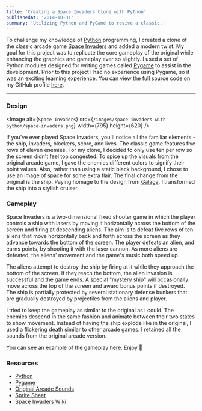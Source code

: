 ```yaml
---
title: 'Creating a Space Invaders Clone with Python'
publishedAt: '2014-10-31'
summary: 'Utilizing Python and PyGame to revive a classic.'
---
```


To challenge my knowledge of [Python](https://www.python.org/) programming, I created a clone of the classic arcade game [Space Invaders](https://en.wikipedia.org/wiki/Space_Invaders) and added a modern twist. My goal for this project was to replicate the core gameplay of the original while enhancing the graphics and gameplay ever so slightly. I used a set of Python modules designed for writing games called [Pygame](https://www.pygame.org/news.html) to assist in the development. Prior to this project I had no experience using Pygame, so it was an exciting learning experience. You can view the full source code on my GitHub profile [here](https://github.com/leerob/Space_Invaders).

---

### Design

<Image
  alt={`Space Invaders`}
  src={`/images/space-invaders-with-python/space-invaders.png`}
  width={795}
  height={620}
/>

If you've ever played Space Invaders, you'll notice all the familiar elements - the ship, invaders, blockers, score, and lives. The classic game features five rows of eleven enemies. For my clone, I decided to only use ten per row so the screen didn't feel too congested. To spice up the visuals from the original arcade game, I gave the enemies different colors to signify their point values. Also, rather than using a static black background, I chose to use an image of space for some extra flair. The final change from the original is the ship. Paying homage to the design from [Galaga](https://en.wikipedia.org/wiki/Galaga), I transformed the ship into a stylish cruiser.

### Gameplay

Space Invaders is a two-dimensional fixed shooter game in which the player controls a ship with lasers by moving it horizontally across the bottom of the screen and firing at descending aliens. The aim is to defeat five rows of ten aliens that move horizontally back and forth across the screen as they advance towards the bottom of the screen. The player defeats an alien, and earns points, by shooting it with the laser cannon. As more aliens are defeated, the aliens' movement and the game's music both speed up.

The aliens attempt to destroy the ship by firing at it while they approach the bottom of the screen. If they reach the bottom, the alien invasion is successful and the game ends. A special "mystery ship" will occasionally move across the top of the screen and award bonus points if destroyed. The ship is partially protected by several stationary defense bunkers that are gradually destroyed by projectiles from the aliens and player.

I tried to keep the gameplay as similar to the original as I could. The enemies descend in the same fashion and animate between their two states to show movement. Instead of having the ship explode like in the original, I used a flickering death similar to other arcade games. I retained all the sounds from the original arcade version.

You can see an example of the gameplay [here.](https://www.youtube.com/watch?v=_2yUP3WMDRc) Enjoy 🎉

### Resources

- [Python](https://www.python.org/)
- [Pygame](https://www.pygame.org/news.html)
- [Original Arcade Sounds](https://www.classicgaming.cc/classics/space-invaders//sounds)
- [Sprite Sheet](https://orig02.deviantart.net/3ed1/f/2009/242/f/4/space_invaders_sprite_sheet_by_gooperblooper22.png)
- [Space Invaders Wiki](https://en.wikipedia.org/wiki/Space_Invaders)
